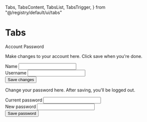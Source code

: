 
  Tabs,
  TabsContent,
  TabsList,
  TabsTrigger,
} from "@/registry/default/ui/tabs"

<Meta title="Tabs" component={Tabs} />

# Tabs

<Tabs defaultValue="account" className="w-[400px]">
  <TabsList>
    <TabsTrigger value="account">Account</TabsTrigger>
    <TabsTrigger value="password">Password</TabsTrigger>
  </TabsList>
  <TabsContent value="account">
    <p className="text-sm text-slate-500 dark:text-slate-400">
      Make changes to your account here. Click save when you're done.
    </p>
    <div className="grid gap-2 py-4">
      <div className="space-y-1">
        <Label htmlFor="name">Name</Label>
        <Input id="name" defaultValue="Pedro Duarte" />
      </div>
      <div className="space-y-1">
        <Label htmlFor="username">Username</Label>
        <Input id="username" defaultValue="@peduarte" />
      </div>
    </div>
    <div className="flex">
      <Button>Save changes</Button>
    </div>
  </TabsContent>
  <TabsContent value="password">
    <p className="text-sm text-slate-500 dark:text-slate-400">
      Change your password here. After saving, you'll be logged out.
    </p>
    <div className="grid gap-2 py-4">
      <div className="space-y-1">
        <Label htmlFor="current">Current password</Label>
        <Input id="current" type="password" />
      </div>
      <div className="space-y-1">
        <Label htmlFor="new">New password</Label>
        <Input id="new" type="password" />
      </div>
    </div>
    <div className="flex">
      <Button>Save password</Button>
    </div>
  </TabsContent>
</Tabs>
